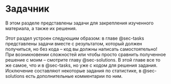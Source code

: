 # Задачник {#sec-tasks_solutions}

В этом разделе представлены задачи для закрепления изученного материала, а также их решения.

Этот раздел устроен следующим образом: в главе @sec-tasks представлены задачи вместе с результатом, который должен получиться, но без кода – код вы должны написать самостоятельно! При возникновении сложностей или чтобы просто сравнить полученное решение с моим – смотрите главу @sec-solutions. В этой главе все то же самое, что и в @sec-tasks, но уже с кодом для решения задания. Исключение составляют некоторые задания по статистике, в @sec-solutions есть дополнительные комментарии по ним.
